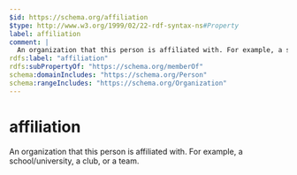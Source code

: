 ```yaml
---
$id: https://schema.org/affiliation
$type: http://www.w3.org/1999/02/22-rdf-syntax-ns#Property
label: affiliation
comment: |
  An organization that this person is affiliated with. For example, a school/university, a club, or a team.
rdfs:label: "affiliation"
rdfs:subPropertyOf: "https://schema.org/memberOf"
schema:domainIncludes: "https://schema.org/Person"
schema:rangeIncludes: "https://schema.org/Organization"
---
```


# affiliation

An organization that this person is affiliated with. For example, a school/university, a club, or a team.

